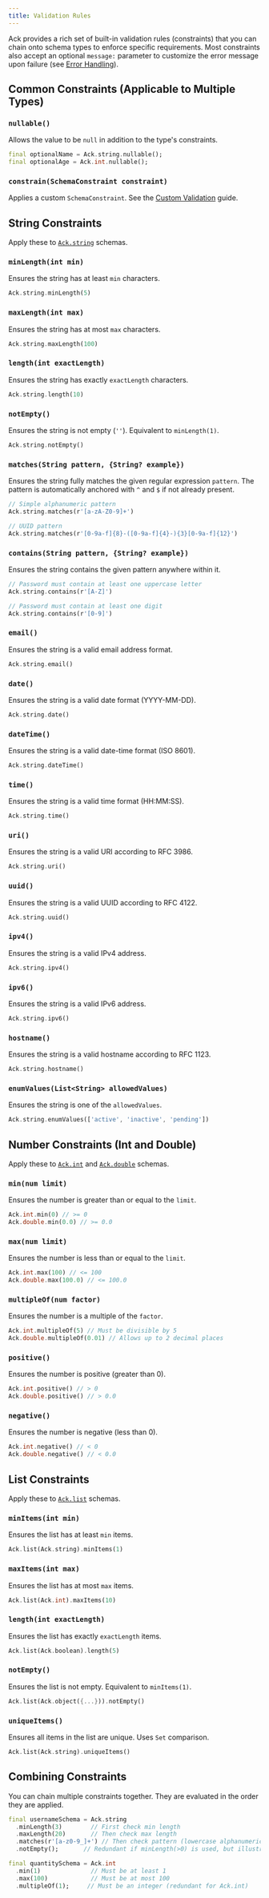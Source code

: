 ```yaml
---
title: Validation Rules
---
```


Ack provides a rich set of built-in validation rules (constraints) that you can chain onto schema types to enforce specific requirements. Most constraints also accept an optional `message:` parameter to customize the error message upon failure (see [Error Handling](./error-handling.mdx#custom-error-messages)).

## Common Constraints (Applicable to Multiple Types)

### `nullable()`

Allows the value to be `null` in addition to the type's constraints.

```dart
final optionalName = Ack.string.nullable();
final optionalAge = Ack.int.nullable();
```

### `constrain(SchemaConstraint constraint)`

Applies a custom `SchemaConstraint`. See the [Custom Validation](../guides/custom-validation.mdx) guide.

## String Constraints

Apply these to [`Ack.string`](./schemas.mdx#string-schema) schemas.

### `minLength(int min)`
Ensures the string has at least `min` characters.
```dart
Ack.string.minLength(5)
```

### `maxLength(int max)`
Ensures the string has at most `max` characters.
```dart
Ack.string.maxLength(100)
```

### `length(int exactLength)`
Ensures the string has exactly `exactLength` characters.
```dart
Ack.string.length(10)
```

### `notEmpty()`
Ensures the string is not empty (`''`). Equivalent to `minLength(1)`.
```dart
Ack.string.notEmpty()
```

### `matches(String pattern, {String? example})`
Ensures the string fully matches the given regular expression `pattern`. The pattern is automatically anchored with `^` and `$` if not already present.
```dart
// Simple alphanumeric pattern
Ack.string.matches(r'[a-zA-Z0-9]+')

// UUID pattern
Ack.string.matches(r'[0-9a-f]{8}-([0-9a-f]{4}-){3}[0-9a-f]{12}')
```

### `contains(String pattern, {String? example})`
Ensures the string contains the given pattern anywhere within it.
```dart
// Password must contain at least one uppercase letter
Ack.string.contains(r'[A-Z]')

// Password must contain at least one digit
Ack.string.contains(r'[0-9]')
```

### `email()`
Ensures the string is a valid email address format.
```dart
Ack.string.email()
```



### `date()`
Ensures the string is a valid date format (YYYY-MM-DD).
```dart
Ack.string.date()
```

### `dateTime()`
Ensures the string is a valid date-time format (ISO 8601).
```dart
Ack.string.dateTime()
```

### `time()`
Ensures the string is a valid time format (HH:MM:SS).
```dart
Ack.string.time()
```

### `uri()`
Ensures the string is a valid URI according to RFC 3986.
```dart
Ack.string.uri()
```

### `uuid()`
Ensures the string is a valid UUID according to RFC 4122.
```dart
Ack.string.uuid()
```

### `ipv4()`
Ensures the string is a valid IPv4 address.
```dart
Ack.string.ipv4()
```

### `ipv6()`
Ensures the string is a valid IPv6 address.
```dart
Ack.string.ipv6()
```

### `hostname()`
Ensures the string is a valid hostname according to RFC 1123.
```dart
Ack.string.hostname()
```

### `enumValues(List<String> allowedValues)`
Ensures the string is one of the `allowedValues`.
```dart
Ack.string.enumValues(['active', 'inactive', 'pending'])
```

## Number Constraints (Int and Double)

Apply these to [`Ack.int`](./schemas.mdx#number-schemas) and [`Ack.double`](./schemas.mdx#number-schemas) schemas.

### `min(num limit)`
Ensures the number is greater than or equal to the `limit`.
```dart
Ack.int.min(0) // >= 0
Ack.double.min(0.0) // >= 0.0
```

### `max(num limit)`
Ensures the number is less than or equal to the `limit`.
```dart
Ack.int.max(100) // <= 100
Ack.double.max(100.0) // <= 100.0
```

### `multipleOf(num factor)`
Ensures the number is a multiple of the `factor`.
```dart
Ack.int.multipleOf(5) // Must be divisible by 5
Ack.double.multipleOf(0.01) // Allows up to 2 decimal places
```

### `positive()`
Ensures the number is positive (greater than 0).
```dart
Ack.int.positive() // > 0
Ack.double.positive() // > 0.0
```

### `negative()`
Ensures the number is negative (less than 0).
```dart
Ack.int.negative() // < 0
Ack.double.negative() // < 0.0
```

## List Constraints

Apply these to [`Ack.list`](./schemas.mdx#list-schema) schemas.

### `minItems(int min)`
Ensures the list has at least `min` items.
```dart
Ack.list(Ack.string).minItems(1)
```

### `maxItems(int max)`
Ensures the list has at most `max` items.
```dart
Ack.list(Ack.int).maxItems(10)
```

### `length(int exactLength)`
Ensures the list has exactly `exactLength` items.
```dart
Ack.list(Ack.boolean).length(5)
```

### `notEmpty()`
Ensures the list is not empty. Equivalent to `minItems(1)`.
```dart
Ack.list(Ack.object({...})).notEmpty()
```

### `uniqueItems()`
Ensures all items in the list are unique. Uses `Set` comparison.
```dart
Ack.list(Ack.string).uniqueItems()
```

## Combining Constraints

You can chain multiple constraints together. They are evaluated in the order they are applied.

```dart
final usernameSchema = Ack.string
  .minLength(3)        // First check min length
  .maxLength(20)       // Then check max length
  .matches(r'[a-z0-9_]+') // Then check pattern (lowercase alphanumeric/underscore)
  .notEmpty();       // Redundant if minLength(>0) is used, but illustrates chaining

final quantitySchema = Ack.int
  .min(1)              // Must be at least 1
  .max(100)            // Must be at most 100
  .multipleOf(1);     // Must be an integer (redundant for Ack.int)
```